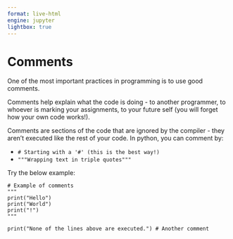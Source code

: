 ```yaml
---
format: live-html
engine: jupyter
lightbox: true
---
```


# Comments

One of the most important practices in programming is to use good comments.

Comments help explain what the code is doing - to another programmer, to whoever is marking your assignments, to your future self (you will forget how your own code works!).

Comments are sections of the code that are ignored by the compiler - they aren’t executed like the rest of your code. In python, you can comment by:

-  ```# Starting with a '#' (this is the best way!)```
-  ```"""Wrapping text in triple quotes"""```

Try the below example: 

```pyodide
# Example of comments
"""
print("Hello")
print("World")
print("!")
"""

print("None of the lines above are executed.") # Another comment 
```



